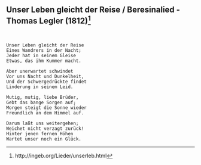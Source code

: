 ## Unser Leben gleicht der Reise / Beresinalied  - Thomas Legler (1812)[^1]

[^1]: http://ingeb.org/Lieder/unserleb.html

```


Unser Leben gleicht der Reise
Eines Wandrers in der Nacht;
Jeder hat in seinem Gleise
Etwas, das ihm Kummer macht.

Aber unerwartet schwindet
Vor uns Nacht und Dunkelheit,
Und der Schwergedrückte findet
Linderung in seinem Leid. 

Mutig, mutig, liebe Brüder,
Gebt das bange Sorgen auf;
Morgen steigt die Sonne wieder
Freundlich an dem Himmel auf.

Darum laßt uns weitergehen;
Weichet nicht verzagt zurück!
Hinter jenen fernen Höhen
Wartet unser noch ein Glück. 
```
